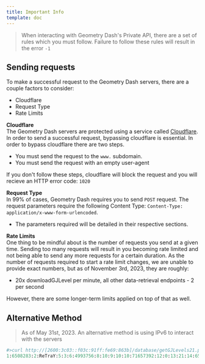 ```yaml
---
title: Important Info
template: doc
---
```


> When interacting with Geometry Dash's Private API, there are a set of rules which you must follow. Failure to follow these rules will result in the error `-1`

## Sending requests

To make a successful request to the Geometry Dash servers, there are a couple factors to consider:

- Cloudflare
- Request Type
- Rate Limits

**Cloudflare** \
The Geometry Dash servers are protected using a service called [Cloudflare](https://www.cloudflare.com/). In order to send a successful request, bypassing cloudflare is essential. In order to bypass cloudflare there are two steps.

- You must send the request to the `www.` subdomain.
- You must send the request with an empty user-agent

If you don't follow these steps, cloudflare will block the request and you will recieve an HTTP error code: `1020`

**Request Type** \
In 99% of cases, Geometry Dash requires you to send `POST` request. The request parameters require the following Content Type: `Content-Type: application/x-www-form-urlencoded`. 
- The parameters required will be detailed in their respective sections.  

**Rate Limits** \
One thing to be mindful about is the number of requests you send at a given time. Sending too many requests will result in you becoming rate limited and not being able to send any more requests for a certain duration. As the number of requests required to start a rate limit changes, we are unable to provide exact numbers, but as of November 3rd, 2023, they are roughly:
- 20x downloadGJLevel per minute, all other data-retrieval endpoints - 2 per second

However, there are some longer-term limits applied on top of that as well.

## **Alternative Method**
> As of May 31st, 2023. An alternative method is using IPv6 to interact with the servers

```py
#>curl http://[2600:3c03::f03c:91ff:fe69:863b]/database/getGJLevels21.php -X POST -d secret=Wmfd2893gb7
1:6508283:2:ReTraY:5:3:6:4993756:8:10:9:10:10:71657392:12:0:13:21:14:6541047:17::43:3:25::18:2:19:7730:42:0:45:20000:3:VGhhbmtzIGZvciBwbGF5aW5nIEdlb21ldHJ5IERhc2g=:15:3:30:0:31:0:37:3:38:1:39:2:46:1:47:2:35:557117|...
```